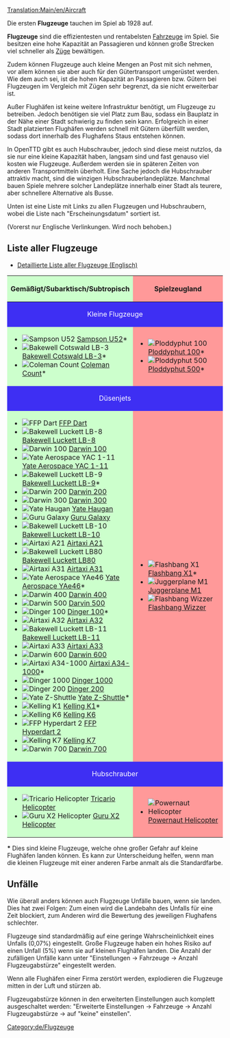 [[Translation:Main/en/Aircraft]]{{de/Inhaltsverzeichnis}}

{{en/Todo|Es müssen aus der Tabelle der Flugzeuge noch einige Links übersetzt werden. Vorerst verlinkt auf englische Seiten.}}

Die ersten '''Flugzeuge''' tauchen im Spiel ab 1928 auf.

'''Flugzeuge''' sind die effizientesten und rentabelsten [[Main/de/Fahrzeug|Fahrzeuge]] im Spiel. Sie besitzen eine hohe Kapazität an Passagieren und können große Strecken viel schneller als [[Main/de/Züge|Züge]] bewältigen.

Zudem können Flugzeuge auch kleine Mengen an Post mit sich nehmen, vor allem können sie aber auch für den Gütertransport umgerüstet werden. Wie dem auch sei, ist die hohen Kapazität an Passagieren bzw. Gütern bei Flugzeugen im Vergleich mit Zügen sehr begrenzt, da sie nicht erweiterbar ist.

Außer Flughäfen ist keine weitere Infrastruktur benötigt, um Flugzeuge zu betreiben. Jedoch benötigen sie viel Platz zum Bau, sodass ein Bauplatz in der Nähe einer Stadt schwierig zu finden sein kann. Erfolgreich in einer Stadt platzierten Flughäfen werden schnell mit Gütern überfüllt werden, sodass dort innerhalb des Flughafens Staus entstehen können.

In OpenTTD gibt es auch Hubschrauber, jedoch sind diese meist nutzlos, da sie nur eine kleine Kapazität haben, langsam sind und fast genauso viel kosten wie Flugzeuge. Außerdem werden sie in späteren Zeiten von anderen Transportmitteln überholt. Eine Sache jedoch die Hubschrauber attraktiv macht, sind die winzigen Hubschrauberlandeplätze. Manchmal bauen Spiele mehrere solcher Landeplätze innerhalb einer Stadt als teurere, aber schnellere Alternative als Busse.

Unten ist eine Liste mit Links zu allen Flugzeugen und Hubschraubern, wobei die Liste nach "Erscheinungsdatum" sortiert ist.

(Vorerst nur Englische Verlinkungen. Wird noch behoben.)

==Liste aller Flugzeuge==
*[[Main/en/Air Comparison|Detaillierte Liste aller Flugzeuge (Englisch)]]

{|border="1" cellspacing="2" cellpadding="3" rules="all" style="margin:1em 1em 1em 0; border:solid 1px #AAAAAA;"
!width="50%" style="background: #ccffcc" | Gemäßigt/Subarktisch/Subtropisch
!width="50%" style="background: #ff9999" | Spielzeugland
|-
! colspan="2" style="background: #3e2ff3; color:white" align="center" | Kleine Flugzeuge
|-
| style="background: #ccffcc" |
*[[File:en/JunkersJU52.png|Sampson U52]] [[Main/de/Sampson U52|Sampson U52]]*
*[[File:en/DouglasDC-3Dakota.png|Bakewell Cotswald LB-3]] [[Main/de/Bakewell Cotswald LB-3|Bakewell Cotswald LB-3]]*
*[[File:en/VickersViscount.png|Coleman Count]] [[Main/de/Coleman Count|Coleman Count]]*
| style="background: #ff9999" |
*[[File:en/Ploddyphut100.png|Ploddyphut 100]] [[Main/de/Ploddyphut 100|Ploddyphut 100]]*
*[[File:en/Ploddyphut500.png|Ploddyphut 500]][[Main/de/Ploddyphut 500|Ploddyphut 500]]*
|-
! colspan="2" style="background: #3e2ff3; color:white" align="center" | Düsenjets
|-
| style="background: #ccffcc" |
*[[File:en/A%C3%ABrospatialeSE-310Caravelle.png|FFP Dart]] [[Main/de/FFP Dart|FFP Dart]]
*[[File:en/McDonnellDouglasDC-8.png|Bakewell Luckett LB-8]] [[Main/de/Bakewell Luckett LB-8|Bakewell Luckett LB-8]]
*[[File:en/Boeing727.png|Darwin 100]] [[Main/de/Darwin 100|Darwin 100]]
*[[File:en/BritishAerospaceBAC1-11.png|Yate Aerospace YAC 1-11]] [[Main/de/Yate Aerospace YAC 1-11|Yate Aerospace YAC 1-11]]
*[[File:en/McDonnellDouglasDC-9.png|Bakewell Luckett LB-9]] [[Main/de/Bakewell Luckett LB-9|Bakewell Luckett LB-9]]*
*[[File:en/Boeing737.png|Darwin 200]] [[Main/de/Darwin 200|Darwin 200]]
*[[File:en/Boeing747.png|Darwin 300]] [[Main/de/Darwin 300|Darwin 300]]
*[[File:en/BAC-A%C3%ABrospatialConcorde.png|Yate Haugan]] [[Main/de/Yate Haugan|Yate Haugan]]
*[[File:en/LockheedTristar.png|Guru Galaxy]] [[Main/de/Guru Galaxy|Guru Galaxy]]
*[[File:en/McDonnelDouglasDC-10.png|Bakewell Luckett LB-10]] [[Main/de/Bakewell Luckett LB-10|Bakewell Luckett LB-10]]
*[[File:en/AirbusA300.png|Airtaxi A21]] [[Main/de/Airtaxi A21|Airtaxi A21]]
*[[File:en/McDonnellDouglasMD80.png|Bakewell Luckett LB80]] [[Main/de/Bakewell Luckett LB80|Bakewell Luckett LB80]]
*[[File:en/AirbusA300.png|Airtaxi A31]] [[Main/de/Airtaxi A31|Airtaxi A31]]
*[[File:en/BritishAerospaceBAe46.png|Yate Aerospace YAe46]] [[Main/de/Yate Aerospace YAe46|Yate Aerospace YAe46]]*
*[[File:en/Boeing757.png|Darwin 400]] [[Main/de/Darwin 400|Darwin 400]]
*[[File:en/Boeing767.png|Darwin 500]] [[Main/de/Darwin 500|Darvin 500]]
*[[File:en/Fokker100.png|Dinger 100]] [[Main/de/Dinger 100|Dinger 100]]*
*[[File:en/AirbusA320.png|Airtaxi A32]] [[Main/de/Airtaxi A32|Airtaxi A32]]
*[[File:en/McDonnellDouglasMD-11.png|Bakewell Luckett LB-11]] [[Main/de/Bakewell Luckett LB-11|Bakewell Luckett LB-11]]
*[[File:en/AirbusA330.png|Airtaxi A33]] [[Main/de/Airtaxi A33|Airtaxi A33]]
*[[File:en/AirbusA330.png|Darwin 600]] [[Main/de/Darwin 600|Darwin 600]]
*[[File:en/AirTaxiA34-1000.png|Airtaxi A34-1000]] [[Main/de/Airtaxi A34-1000|Airtaxi A34-1000]]*
*[[File:en/Dinger1000.png|Dinger 1000]] [[Main/de/Dinger 1000|Dinger 1000]]
*[[File:en/Dinger200.png|Dinger 200]] [[Main/de/Dinger 200|Dinger 200]]
*[[File:en/YateZ-Shuttle.png|Yate Z-Shuttle]] [[Main/de/Yate Z-Shuttle|Yate Z-Shuttle]]*
*[[File:en/KellingK1.png|Kelling K1]] [[Main/de/Kelling K1|Kelling K1]]*
*[[File:en/KellingK6.png|Kelling K6]] [[Main/de/Kelling K6|Kelling K6]]
*[[File:en/FFPHyperdart2.png|FFP Hyperdart 2]] [[Main/de/FFP Hyperdart 2|FFP Hyperdart 2]]
*[[File:en/KellingK7.png|Kelling K7]] [[Main/de/Kelling K7|Kelling K7]]
*[[File:en/Darwin700.png|Darwin 700]] [[Main/de/Darwin 700|Darwin 700]]
| style="background: #ff9999" |
*[[File:en/Flashbang X1.png|Flashbang X1]] [[Main/de/Flashbang X1|Flashbang X1]]*
*[[File:en/JuggerplaneM1.png|Juggerplane M1]] [[Main/de/Juggerplane M1|Juggerplane M1]]
*[[File:en/Flashbangwizzer.png|Flashbang Wizzer]] [[Main/de/Flashbang Wizzer|Flashbang Wizzer]]
|-
! colspan="2" style="background: #3e2ff3; color:white" align="center" | Hubschrauber
|-
| style="background: #ccffcc" |
*[[File:en/SikorskyHelicopter.png|Tricario Helicopter]] [[Main/de/Tricario Helicopter|Tricario Helicopter]]
*[[File:en/GuruX2Helicopter.png|Guru X2 Helicopter]] [[Main/de/Guru X2 Helicopter|Guru X2 Helicopter]]
| style="background: #ff9999" |
*[[File:en/Powernauthelicopter.png|Powernaut Helicopter]] [[Main/de/Powernaut Helicopter|Powernaut Helicopter]]
|}

'''*''' Dies sind kleine Flugzeuge, welche ohne großer Gefahr auf kleine Flughäfen landen können. Es kann zur Unterscheidung helfen, wenn man die kleinen Flugzeuge mit einer anderen Farbe anmalt als die Standardfarbe.

==Unfälle==
Wie überall anders können auch Flugzeuge Unfälle bauen, wenn sie landen. Dies hat zwei Folgen: Zum einen wird die Landebahn des Unfalls für eine Zeit blockiert, zum Anderen wird die Bewertung des jeweiligen Flughafens schlechter.

Flugzeuge sind standardmäßig auf eine geringe Wahrscheinlichkeit eines Unfalls (0,07%) eingestellt. Große Flugzeuge haben ein hohes Risiko auf einen Unfall (5%) wenn sie auf kleinen Flughäfen landen. Die Anzahl der zufälligen Unfälle kann unter "Einstellungen -> Fahrzeuge -> Anzahl Flugzeugabstürze" eingestellt werden.

Wenn alle Flughäfen einer Firma zerstört werden, explodieren die Flugzeuge mitten in der Luft und stürzen ab.

Flugzeugabstürze können in den erweiterten Einstellungen auch komplett ausgeschaltet werden: "Erweiterte Einstellungen -> Fahrzeuge -> Anzahl Flugzeugabstürze -> auf "keine" einstellen".

[[Category:de/Flugzeuge]]